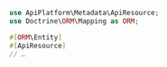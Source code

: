 ```php
use ApiPlatform\Metadata\ApiResource;
use Doctrine\ORM\Mapping as ORM;

#[ORM\Entity]
#[ApiResource]
// …
```
